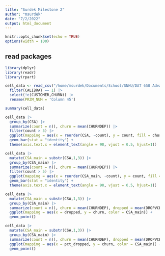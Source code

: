```yaml
---
title: "Surdek Milestone 2"
author: "msurdek"
date: "7/2/2022"
output: html_document
---
```


```r
knitr::opts_chunk$set(echo = TRUE)
options(width = 100)
```

## read packages

```r
library(dplyr)
library(readr)
library(rpart)
```

```r
cell_data <- read_csv("/home/msurdek/Documents/School/SNHU/DAT 650 Advanced Data Analytics/Assignments/Project//Data/Cell Data.csv") |> 
  filter(CALIBRAT == 1) |> 
  select(!c(CUSTOMER,CHURN)) |> 
  rename(PRZM_NUM = 'Column 45')

summary(cell_data)

cell_data |> 
  group_by(CSA) |> 
  summarize(count = n(), churn = mean(CHURNDEP)) |> 
  filter(count > 5) |> 
  ggplot(mapping = aes(x = reorder(CSA, -count), y = count, fill = churn)) +
  geom_bar(stat = "identity") +
  theme(axis.text.x = element_text(angle = 90, vjust = 0.5, hjust=1))
```


```r
cell_data |> 
  mutate(CSA_main = substr(CSA,1,3)) |> 
  group_by(CSA_main) |> 
  summarize(count = n(), churn = mean(CHURNDEP)) |> 
  filter(count > 5) |> 
  ggplot(mapping = aes(x = reorder(CSA_main, -count), y = count, fill = churn)) +
  geom_bar(stat = "identity") +
  theme(axis.text.x = element_text(angle = 90, vjust = 0.5, hjust=1))
```

```r
cell_data |> 
  mutate(CSA_main = substr(CSA,1,3)) |> 
  group_by(CSA_main) |> 
  summarize(count = n(), churn = mean(CHURNDEP), dropped = mean(DROPVCE)) |> 
  ggplot(mapping = aes(x = dropped, y = churn, color = CSA_main)) +
  geom_point()

```



```r
cell_data |> 
  mutate(CSA_main = substr(CSA,1,3)) |> 
  group_by(CSA_main) |>
  summarize(count = n(), churn = mean(CHURNDEP), dropped = mean(DROPVCE), pct_dropped = mean(DROPVCE)/(mean(OUTCALLS)+mean(INCALLS))) |> 
  ggplot(mapping = aes(x = pct_dropped, y = churn, color = CSA_main)) +
  geom_point()

```










